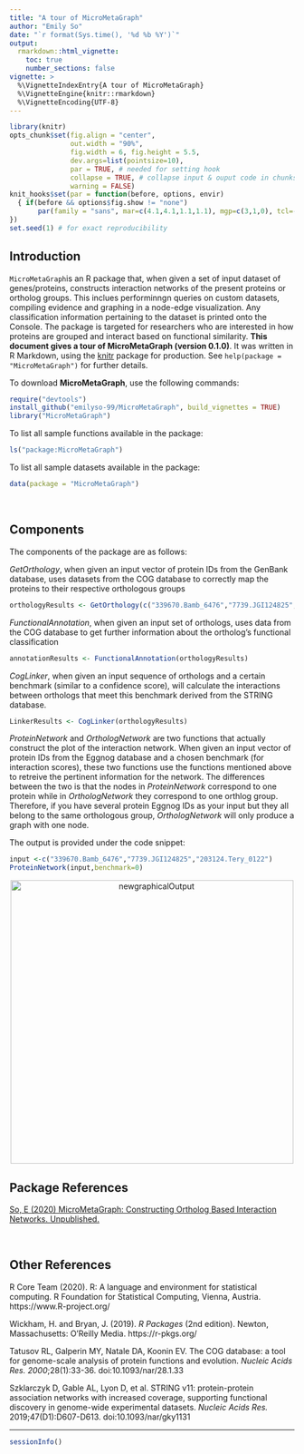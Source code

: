 ```yaml
---
title: "A tour of MicroMetaGraph"
author: "Emily So"
date: "`r format(Sys.time(), '%d %b %Y')`"
output: 
  rmarkdown::html_vignette:
    toc: true
    number_sections: false
vignette: >
  %\VignetteIndexEntry{A tour of MicroMetaGraph}
  %\VignetteEngine{knitr::rmarkdown}
  %\VignetteEncoding{UTF-8}
---
```


```r
library(knitr)
opts_chunk$set(fig.align = "center", 
               out.width = "90%",
               fig.width = 6, fig.height = 5.5,
               dev.args=list(pointsize=10),
               par = TRUE, # needed for setting hook 
               collapse = TRUE, # collapse input & ouput code in chunks
               warning = FALSE)
knit_hooks$set(par = function(before, options, envir)
  { if(before && options$fig.show != "none") 
       par(family = "sans", mar=c(4.1,4.1,1.1,1.1), mgp=c(3,1,0), tcl=-0.5)
})
set.seed(1) # for exact reproducibility
```
       
## Introduction

`MicroMetaGraph`is an R package that, when given a set of input dataset of genes/proteins, constructs interaction networks of the present proteins or ortholog groups. This inclues performinngn queries on custom datasets, compiling evidence and graphing in a node-edge visualization. Any classification information pertaining to the dataset is printed onto the Console. The package is targeted for researchers who are interested in how proteins are grouped and interact based on functional similarity. **This document gives a tour of MicroMetaGraph (version 0.1.0)**. It was written in R Markdown, using the [knitr](https://cran.r-project.org/package=knitr) package for production. See `help(package = "MicroMetaGraph")` for further details. 

To download **MicroMetaGraph**, use the following commands:

``` r
require("devtools")
install_github("emilyso-99/MicroMetaGraph", build_vignettes = TRUE)
library("MicroMetaGraph")
```
To list all sample functions available in the package:
``` r
ls("package:MicroMetaGraph")
```

To list all sample datasets available in the package:
``` r
data(package = "MicroMetaGraph")
```

<br>

## Components

The components of the package are as follows:
<div style="text-align:left">

*GetOrthology*, when given an input vector of protein IDs from the GenBank database, uses datasets from the COG database to correctly map the proteins to their respective orthologous groups

``` r
orthologyResults <- GetOrthology(c("339670.Bamb_6476","7739.JGI124825","203124.Tery_0122"))
```
*FunctionalAnnotation*, when given an input set of orthologs, uses data from the COG database to get further information about the ortholog's functional classification

``` r
annotationResults <- FunctionalAnnotation(orthologyResults)
```

*CogLinker*, when given an input sequence of orthologs and a certain benchmark (similar to a confidence score), will calculate the interactions between orthologs that meet this benchmark derived from the STRING database.
<br>

``` r
LinkerResults <- CogLinker(orthologyResults)
```
*ProteinNetwork* and *OrthologNetwork* are two functions that actually construct the plot of the interaction network. When given an input vector of protein IDs from the Eggnog database and a chosen benchmark (for interaction scores), these two functions use the functions mentioned above to retreive the pertinent information for the network. The differences between the two is that the nodes in *ProteinNetwork* correspond to one protein while in *OrthologNetwork* they correspond to one orthlog group. Therefore, if you have several protein Eggnog IDs as your input but they all belong to the same orthologous group, *OrthologNetwork* will only produce a graph with one node.

The output is provided under the code snippet:
``` r
input <-c("339670.Bamb_6476","7739.JGI124825","203124.Tery_0122")
ProteinNetwork(input,benchmark=0)
```
<div style="text-align:center"><img src="../inst/extdata/newgraphicalOutput.png" alt="newgraphicalOutput" width="500"/>

<div style="text-align:left">

## Package References

[So, E (2020) MicroMetaGraph: Constructing Ortholog Based Interaction Networks.
  Unpublished.](https://github.com/emilyso-99/MicroMetaGraph)

<br>

## Other References

R Core Team (2020). R: A language and environment for statistical computing. R Foundation for Statistical Computing, Vienna, Austria. https://www.R-project.org/

Wickham, H. and Bryan, J. (2019). *R Packages* (2nd edition). Newton, Massachusetts: O'Reilly Media. https://r-pkgs.org/

Tatusov RL, Galperin MY, Natale DA, Koonin EV. The COG database: a tool for genome-scale analysis of protein functions and evolution. *Nucleic Acids Res. 2000*;28(1):33-36. doi:10.1093/nar/28.1.33

Szklarczyk D, Gable AL, Lyon D, et al. STRING v11: protein-protein association networks with increased coverage, supporting functional discovery in genome-wide experimental datasets. *Nucleic Acids Res.* 2019;47(D1):D607-D613. doi:10.1093/nar/gky1131

----

```r
sessionInfo()
```